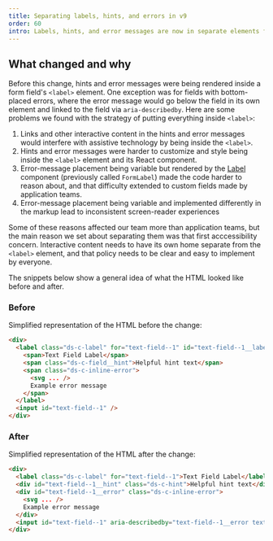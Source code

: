 ```yaml
---
title: Separating labels, hints, and errors in v9
order: 60
intro: Labels, hints, and error messages are now in separate elements for better accessibility and flexibility
---
```



## What changed and why

Before this change, hints and error messages were being rendered inside a form field's `<label>` element. One exception was for fields with bottom-placed errors, where the error message would go below the field in its own element and linked to the field via `aria-describedby`. Here are some problems we found with the strategy of putting everything inside `<label>`:

1. Links and other interactive content in the hints and error messages would interfere with assistive technology by being inside the `<label>`.
2. Hints and error messages were harder to customize and style being inside the `<label>` element and its React component.
3. Error-message placement being variable but rendered by the [Label](/components/label) component (previously called `FormLabel`) made the code harder to reason about, and that difficulty extended to custom fields made by application teams.
4. Error-message placement being variable and implemented differently in the markup lead to inconsistent screen-reader experiences

Some of these reasons affected our team more than application teams, but the main reason we set about separating them was that first acccessibility concern. Interactive content needs to have its own home separate from the `<label>` element, and that policy needs to be clear and easy to implement by everyone.

The snippets below show a general idea of what the HTML looked like before and after.

### Before

Simplified representation of the HTML before the change:

```html
<div>
  <label class="ds-c-label" for="text-field--1" id="text-field--1__label">
    <span>Text Field Label</span>
    <span class="ds-c-field__hint">Helpful hint text</span>
    <span class="ds-c-inline-error">
      <svg ... />
      Example error message
    </span>
  </label>
  <input id="text-field--1" />
</div>
```

### After

Simplified representation of the HTML after the change:

```html
<div>
  <label class="ds-c-label" for="text-field--1">Text Field Label</label>
  <div id="text-field--1__hint" class="ds-c-hint">Helpful hint text</div>
  <div id="text-field--1__error" class="ds-c-inline-error">
    <svg ... />
    Example error message
  </div>
  <input id="text-field--1" aria-describedby="text-field--1__error text-field--1__hint" />
</div>
```

## 